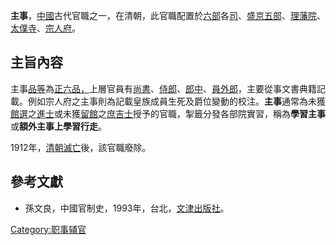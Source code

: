 '''主事'''，[[中國|中國]]古代官職之一，在清朝，此官職配置於[[六部|六部]]各[[司|司]]、[[盛京五部|盛京五部]]、[[理藩院|理藩院]]、[[太僕寺|太僕寺]]、[[宗人府|宗人府]]。

==主旨內容==
主事[[品等|品等]]為[[正六品|正六品，]]上層官員有[[尚書_(官職)|尚書]]、[[侍郎|侍郎]]、[[郎中_(官位)|郎中]]、[[員外郎|員外郎]]，主要從事文書典籍記載。例如宗人府之主事則為記載皇族成員生死及爵位變動的校注。'''主事'''通常為未獲[[館選|館選]]之[[進士|進士]]或未獲[[留館|留館]]之[[庶吉士|庶吉士]]授予的官職，掣籤分發各部院實習，稱為'''學習主事'''或'''額外主事上學習行走'''。

1912年，[[清朝滅亡|清朝滅亡]]後，該官職廢除。

==參考文獻==
{{refbegin}}
*孫文良，中國官制史，1993年，台北，[[文津出版社|文津出版社]]。
{{refend}}

{{Government-official-hist-stub}}

[[Category:职事辅官|Category:职事辅官]]